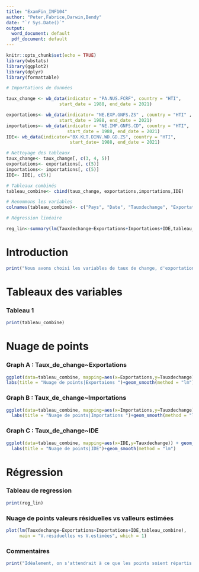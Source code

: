 ```yaml
---
title: "ExamFin_INF104"
author: "Peter,Fabrice,Darwin,Bendy"
date: "`r Sys.Date()`"
output:
  word_document: default
  pdf_document: default
---
```



```r
knitr::opts_chunk$set(echo = TRUE)
library(wbstats)
library(ggplot2)
library(dplyr)
library(formattable)
```


```r
# Importations de données 

taux_change <- wb_data(indicator = "PA.NUS.FCRF", country = "HTI",
                    start_date = 1988, end_date = 2021)

exportations<- wb_data(indicator= "NE.EXP.GNFS.ZS" , country = "HTI" ,
                    start_date = 1988, end_date = 2021)
importations<- wb_data(indicator = "NE.IMP.GNFS.CD", country = "HTI", 
                       start_date = 1988, end_date = 2021)
IDE<- wb_data(indicator="BX.KLT.DINV.WD.GD.ZS", country = "HTI",
                        start_date= 1988, end_date = 2021)

# Nettoyage des tableaux
taux_change<- taux_change[, c(3, 4, 5)]
exportations<- exportations[, c(5)]
importations<- importations[, c(5)]
IDE<- IDE[, c(5)]

# Tableaux combinés
tableau_combine<- cbind(taux_change, exportations,importations,IDE)

# Renommons les variables
colnames(tableau_combine)<- c("Pays", "Date", "Tauxdechange", "Exportations", "Importations", "IDE")

# Régression linéaire 

reg_lin<-summary(lm(Tauxdechange~Exportations+Importations+IDE,tableau_combine))


```

Introduction
===============================================================================

```r
print("Nous avons choisi les variables de taux de change, d'exportations, d'importations et d'IDE (investissements directs étrangers) pour analyser la performance économique d'Haïti sur une période de 33 ans, de 1988 à 2021. Le taux de change est un indicateur important pour mesurer la compétitivité de la monnaie nationale sur les marchés internationaux. Avec les importations, le signe attendu est négatif(-) car toute augmentation du taux de change décourage les importations. Les exportations, elles, impactent le taux de change positivement car toute augmentation de celui-ci(dévaluation de la monnaie locale) engendre une augmentation des exportations. Enfin, les IDE sont un indicateur clé des flux de capitaux étrangers entrants mais sachant qu'ils dépendent de la stabilité politique et des règlementations économiques, le signe attendu du taux de change ne sera pas vraiment clair.")

```
Tableaux des variables
===============================================================================

### Tableau 1

```r
print(tableau_combine)

```

Nuage de points
===============================================================================

### Graph A : Taux_de_change~Exportations

```r
ggplot(data=tableau_combine, mapping=aes(x=Exportations,y=Tauxdechange)) + geom_point()+
labs(title = "Nuage de points|Exportaions ")+geom_smooth(method = "lm")

```
### Graph B : Taux_de_change~Importations

```r
ggplot(data=tableau_combine, mapping=aes(x=Importations,y=Tauxdechange)) + geom_point()+
  labs(title = "Nuage de points|Importations ")+geom_smooth(method = "lm")

```

### Graph C : Taux_de_change~IDE

```r
ggplot(data=tableau_combine, mapping=aes(x=IDE,y=Tauxdechange)) + geom_point()+
  labs(title = "Nuage de points|IDE")+geom_smooth(method = "lm")
```

Régression 
=========================================================================== 
### Tableau de regression 

```r
print(reg_lin)

```


### Nuage de points valeurs résiduelles vs valleurs estimées 


```r

plot(lm(Tauxdechange~Exportations+Importations+IDE,tableau_combine),
     main = "V.résiduelles vs V.estimées", which = 1) 

```

### Commentaires

```r

print("Idéalement, on s'attendrait à ce que les points soient répartis de manière homogène aléatoire autour de l'axe y = 0, ce qui indiquerait que le modèle linéaire est approprié pour expliquer la variation de la variable dépendante.Cependant, il y a une légère tendance à l'hétéroscédasticité, ce qui pourrait être dû à la présence d'observations atypiques dont il faudrait vérifier la source.")

```
